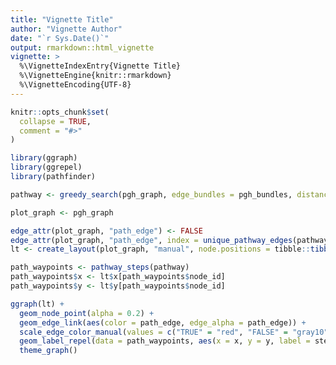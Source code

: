 ```yaml
---
title: "Vignette Title"
author: "Vignette Author"
date: "`r Sys.Date()`"
output: rmarkdown::html_vignette
vignette: >
  %\VignetteIndexEntry{Vignette Title}
  %\VignetteEngine{knitr::rmarkdown}
  %\VignetteEncoding{UTF-8}
---
```


```r
knitr::opts_chunk$set(
  collapse = TRUE,
  comment = "#>"
)
```

```r
library(ggraph)
library(ggrepel)
library(pathfinder)

pathway <- greedy_search(pgh_graph, edge_bundles = pgh_bundles, distances = pgh_distances, quiet = TRUE)

plot_graph <- pgh_graph

edge_attr(plot_graph, "path_edge") <- FALSE
edge_attr(plot_graph, "path_edge", index = unique_pathway_edges(pathway)) <- TRUE
lt <- create_layout(plot_graph, "manual", node.positions = tibble::tibble(x = V(graph)$lon, y = V(graph)$lat))

path_waypoints <- pathway_steps(pathway)
path_waypoints$x <- lt$x[path_waypoints$node_id]
path_waypoints$y <- lt$y[path_waypoints$node_id]

ggraph(lt) +
  geom_node_point(alpha = 0.2) +
  geom_edge_link(aes(color = path_edge, edge_alpha = path_edge)) +
  scale_edge_color_manual(values = c("TRUE" = "red", "FALSE" = "gray10")) +
  geom_label_repel(data = path_waypoints, aes(x = x, y = y, label = step), box.padding = 1) +
  theme_graph()
```
